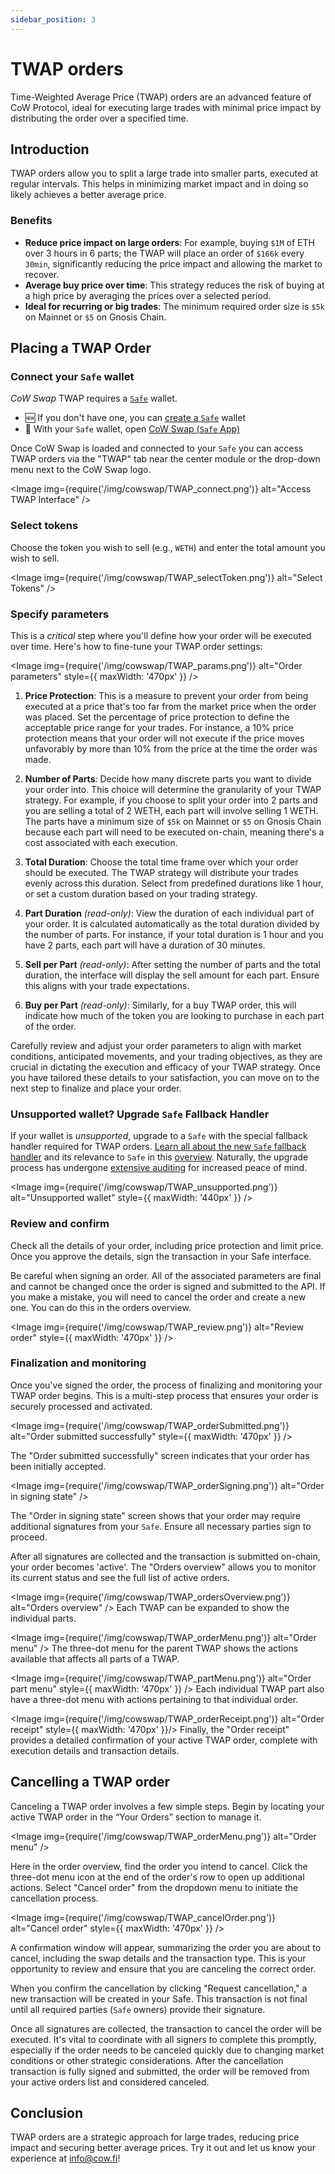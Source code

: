```yaml
---
sidebar_position: 3
---
```



# TWAP orders

Time-Weighted Average Price (TWAP) orders are an advanced feature of CoW Protocol, ideal for executing large trades with minimal price impact by distributing the order over a specified time.

## Introduction

TWAP orders allow you to split a large trade into smaller parts, executed at regular intervals.
This helps in minimizing market impact and in doing so likely achieves a better average price.

### Benefits

- **Reduce price impact on large orders**: For example, buying `$1M` of ETH over 3 hours in 6 parts; the TWAP will place an order of `$166k` every `30min`, significantly reducing the price impact and allowing the market to recover.
- **Average buy price over time**: This strategy reduces the risk of buying at a high price by averaging the prices over a selected period.
- **Ideal for recurring or big trades**: The minimum required order size is `$5k` on Mainnet or `$5` on Gnosis Chain.

## Placing a TWAP Order

### Connect your `Safe` wallet

_CoW Swap_ TWAP requires a [`Safe`](https://safe.global) wallet.

* 🆕 If you don't have one, you can [create a `Safe`](https://app.safe.global/welcome) wallet
* 🔌 With your `Safe` wallet, open [CoW Swap (`Safe` App)](https://app.safe.global/share/safe-app?appUrl=https%3A%2F%2Fswap.cow.fi&chain=eth)

Once CoW Swap is loaded and connected to your `Safe` you can access TWAP orders via the "TWAP" tab near the center module or the drop-down menu next to the CoW Swap logo.

<Image img={require('/img/cowswap/TWAP_connect.png')} alt="Access TWAP Interface" />

### Select tokens

Choose the token you wish to sell (e.g., `WETH`) and enter the total amount you wish to sell.

<Image img={require('/img/cowswap/TWAP_selectToken.png')} alt="Select Tokens" />

### Specify parameters

This is a _critical_ step where you'll define how your order will be executed over time. Here's how to fine-tune your TWAP order settings:

<Image img={require('/img/cowswap/TWAP_params.png')} alt="Order parameters" style={{ maxWidth: '470px' }} />

1. **Price Protection**: This is a measure to prevent your order from being executed at a price that's too far from the market price when the order was placed. Set the percentage of price protection to define the acceptable price range for your trades. For instance, a 10% price protection means that your order will not execute if the price moves unfavorably by more than 10% from the price at the time the order was made.

2. **Number of Parts**: Decide how many discrete parts you want to divide your order into. This choice will determine the granularity of your TWAP strategy. For example, if you choose to split your order into 2 parts and you are selling a total of 2 WETH, each part will involve selling 1 WETH. The parts have a minimum size of `$5k` on Mainnet or `$5` on Gnosis Chain because each part will need to be executed on-chain, meaning there's a cost associated with each execution.

3. **Total Duration**: Choose the total time frame over which your order should be executed. The TWAP strategy will distribute your trades evenly across this duration. Select from predefined durations like 1 hour, or set a custom duration based on your trading strategy.

4. **Part Duration** _(read-only)_: View the duration of each individual part of your order. It is calculated automatically as the total duration divided by the number of parts. For instance, if your total duration is 1 hour and you have 2 parts, each part will have a duration of 30 minutes.

5. **Sell per Part** _(read-only)_: After setting the number of parts and the total duration, the interface will display the sell amount for each part. Ensure this aligns with your trade expectations.

6. **Buy per Part** _(read-only)_: Similarly, for a buy TWAP order, this will indicate how much of the token you are looking to purchase in each part of the order.

Carefully review and adjust your order parameters to align with market conditions, anticipated movements, and your trading objectives, as they are crucial in dictating the execution and efficacy of your TWAP strategy. Once you have tailored these details to your satisfaction, you can move on to the next step to finalize and place your order.

### Unsupported wallet? Upgrade `Safe` Fallback Handler

If your wallet is _unsupported_, upgrade to a `Safe` with the special fallback handler required for TWAP orders. [Learn all about the new `Safe` fallback handler](https://blog.cow.fi/all-you-need-to-know-about-cow-swaps-new-safe-fallback-handler-8ef0439925d1) and its relevance to `Safe` in this [overview](https://help.safe.global/en/articles/40838-what-is-a-fallback-handler-and-how-does-it-relate-to-safe). Naturally, the upgrade process has undergone [extensive auditing](https://github.com/cowprotocol/composable-cow/tree/ab3addad9bc05acdbf5fb040eb5c336209b58e31/audits) for increased peace of mind.

<Image img={require('/img/cowswap/TWAP_unsupported.png')} alt="Unsupported wallet" style={{ maxWidth: '440px' }} />

### Review and confirm

Check all the details of your order, including price protection and limit price. Once you approve the details, sign the transaction in your Safe interface.

<TokenApprovalWarning spender="TWAPContract" />

Be careful when signing an order. All of the associated parameters are final and cannot be changed once the order is signed and submitted to the API. If you make a mistake, you will need to cancel the order and create a new one. You can do this in the orders overview.

<Image img={require('/img/cowswap/TWAP_review.png')} alt="Review order" style={{ maxWidth: '470px' }} />

### Finalization and monitoring

Once you've signed the order, the process of finalizing and monitoring your TWAP order begins. This is a multi-step process that ensures your order is securely processed and activated.

<Image img={require('/img/cowswap/TWAP_orderSubmitted.png')} alt="Order submitted successfully" style={{ maxWidth: '470px' }} />

The "Order submitted successfully" screen indicates that your order has been initially accepted.
<br />

<Image img={require('/img/cowswap/TWAP_orderSigning.png')} alt="Order in signing state" />

The "Order in signing state" screen shows that your order may require additional signatures from your `Safe`. Ensure all necessary parties sign to proceed.
<br />

After all signatures are collected and the transaction is submitted on-chain, your order becomes 'active'. The "Orders overview" allows you to monitor its current status and see the full list of active orders.
<br />

<Image img={require('/img/cowswap/TWAP_ordersOverview.png')} alt="Orders overview" />
Each TWAP can be expanded to show the individual parts.

<Image img={require('/img/cowswap/TWAP_orderMenu.png')} alt="Order menu" />
The three-dot menu for the parent TWAP shows the actions available that affects all parts of a TWAP.

<Image img={require('/img/cowswap/TWAP_partMenu.png')} alt="Order part menu" style={{ maxWidth: '470px' }} />
Each individual TWAP part also have a three-dot menu with actions pertaining to that individual order.

<Image img={require('/img/cowswap/TWAP_orderReceipt.png')} alt="Order receipt"  style={{ maxWidth: '470px' }}/>
Finally, the "Order receipt" provides a detailed confirmation of your active TWAP order, complete with execution details and transaction details.

## Cancelling a TWAP order

Canceling a TWAP order involves a few simple steps. Begin by locating your active TWAP order in the “Your Orders” section to manage it.

<Image img={require('/img/cowswap/TWAP_orderMenu.png')} alt="Order menu" />

Here in the order overview, find the order you intend to cancel. Click the three-dot menu icon at the end of the order's row to open up additional actions. Select "Cancel order" from the dropdown menu to initiate the cancellation process.

<Image img={require('/img/cowswap/TWAP_cancelOrder.png')} alt="Cancel order" style={{ maxWidth: '470px' }} />

A confirmation window will appear, summarizing the order you are about to cancel, including the swap details and the transaction type. This is your opportunity to review and ensure that you are canceling the correct order.

When you confirm the cancellation by clicking "Request cancellation," a new transaction will be created in your Safe. This transaction is not final until all required parties (`Safe` owners) provide their signature.

Once all signatures are collected, the transaction to cancel the order will be executed. It's vital to coordinate with all signers to complete this promptly, especially if the order needs to be canceled quickly due to changing market conditions or other strategic considerations. After the cancellation transaction is fully signed and submitted, the order will be removed from your active orders list and considered canceled.

## Conclusion

TWAP orders are a strategic approach for large trades, reducing price impact and securing better average prices. Try it out and let us know your experience at [info@cow.fi](mailto:info@cow.fi)!

